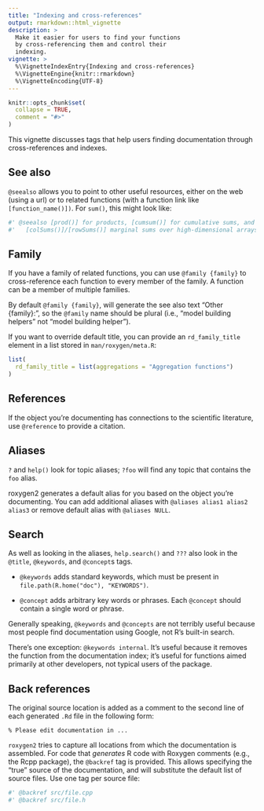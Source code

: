 ```yaml
---
title: "Indexing and cross-references"
output: rmarkdown::html_vignette
description: >
  Make it easier for users to find your functions
  by cross-referencing them and control their
  indexing.
vignette: >
  %\VignetteIndexEntry{Indexing and cross-references}
  %\VignetteEngine{knitr::rmarkdown}
  %\VignetteEncoding{UTF-8}
---
```


```r
knitr::opts_chunk$set(
  collapse = TRUE,
  comment = "#>"
)
```

This vignette discusses tags that help users finding documentation through cross-references and indexes.

## See also

`@seealso` allows you to point to other useful resources, either on the web (using a url) or to related functions (with a function link like `[function_name()])`.
For `sum()`, this might look like:

```r
#' @seealso [prod()] for products, [cumsum()] for cumulative sums, and
#'   [colSums()]/[rowSums()] marginal sums over high-dimensional arrays.
```

## Family

If you have a family of related functions, you can use `@family {family}` to cross-reference each function to every member of the family.
A function can be a member of multiple families.

By default `@family {family}`, will generate the see also text "Other {family}:", so the `@family` name should be plural (i.e., "model building helpers" not "model building helper").

If you want to override default title, you can provide an `rd_family_title` element in a list stored in `man/roxygen/meta.R`:

```r
list(
  rd_family_title = list(aggregations = "Aggregation functions")
)
```

## References

If the object you're documenting has connections to the scientific literature, use `@reference` to provide a citation.

## Aliases

`?` and `help()` look for topic aliases; `?foo` will find any topic that contains the `foo` alias.

roxygen2 generates a default alias for you based on the object you're documenting.
You can add additional aliases with `@aliases alias1 alias2 alias3` or remove default alias with `@aliases NULL`.

## Search

As well as looking in the aliases, `help.search()` and `???` also look in the `@title`, `@keywords`, and `@concept`s tags.

-   `@keywords` adds standard keywords, which must be present in `file.path(R.home("doc"), "KEYWORDS")`.

-   `@concept` adds arbitrary key words or phrases.
    Each `@concept` should contain a single word or phrase.

Generally speaking, `@keywords` and `@concepts` are not terribly useful because most people find documentation using Google, not R's built-in search.

There's one exception: `@keywords internal`.
It's useful because it removes the function from the documentation index; it's useful for functions aimed primarily at other developers, not typical users of the package.

## Back references

The original source location is added as a comment to the second line of each generated `.Rd` file in the following form:

    % Please edit documentation in ...

`roxygen2` tries to capture all locations from which the documentation is assembled.
For code that *generates* R code with Roxygen comments (e.g., the Rcpp package), the `@backref` tag is provided.
This allows specifying the "true" source of the documentation, and will substitute the default list of source files.
Use one tag per source file:

```r
#' @backref src/file.cpp
#' @backref src/file.h
```
